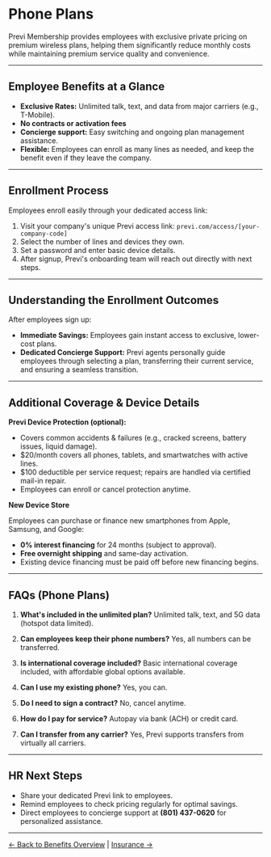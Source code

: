 
<ValidateCode />

# Phone Plans

Previ Membership provides employees with exclusive private pricing on premium wireless plans, helping them significantly reduce monthly costs while maintaining premium service quality and convenience.

---

## Employee Benefits at a Glance

- **Exclusive Rates:** Unlimited talk, text, and data from major carriers (e.g., T-Mobile).
- **No contracts or activation fees**
- **Concierge support:** Easy switching and ongoing plan management assistance.
- **Flexible:** Employees can enroll as many lines as needed, and keep the benefit even if they leave the company.

---

## Enrollment Process

Employees enroll easily through your dedicated access link:

1. Visit your company's unique Previ access link:
`previ.com/access/[your-company-code]`
2. Select the number of lines and devices they own.
3. Set a password and enter basic device details.
4. After signup, Previ's onboarding team will reach out directly with next steps.

---

## Understanding the Enrollment Outcomes

After employees sign up:

- **Immediate Savings:** Employees gain instant access to exclusive, lower-cost plans.
- **Dedicated Concierge Support:** Previ agents personally guide employees through selecting a plan, transferring their current service, and ensuring a seamless transition.

---

## Additional Coverage & Device Details

**Previ Device Protection (optional):**

- Covers common accidents & failures (e.g., cracked screens, battery issues, liquid damage).
- $20/month covers all phones, tablets, and smartwatches with active lines.
- $100 deductible per service request; repairs are handled via certified mail-in repair.
- Employees can enroll or cancel protection anytime.

**New Device Store**

Employees can purchase or finance new smartphones from Apple, Samsung, and Google:

- **0% interest financing** for 24 months (subject to approval).
- **Free overnight shipping** and same-day activation.
- Existing device financing must be paid off before new financing begins.

---

## FAQs (Phone Plans)

1. **What's included in the unlimited plan?**
Unlimited talk, text, and 5G data (hotspot data limited).

2. **Can employees keep their phone numbers?**
Yes, all numbers can be transferred.

3. **Is international coverage included?**
Basic international coverage included, with affordable global options available.

4. **Can I use my existing phone?**
Yes, you can.

5. **Do I need to sign a contract?**
No, cancel anytime.

6. **How do I pay for service?**
Autopay via bank (ACH) or credit card.

7. **Can I transfer from any carrier?**
Yes, Previ supports transfers from virtually all carriers.

---

## HR Next Steps

- Share your dedicated Previ link to employees.
- Remind employees to check pricing regularly for optimal savings.
- Direct employees to concierge support at **(801) 437-0620** for personalized assistance.

---

[← Back to Benefits Overview](./2.1%20Private%20Pricing%20as%20a%20Benefit.md) | [Insurance →](./2.3%20Insurance.md)